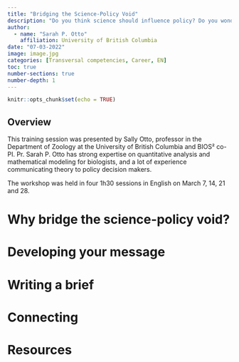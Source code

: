 ```yaml
---
title: "Bridging the Science-Policy Void"
description: "Do you think science should influence policy? Do you wonder how to improve evidence-based decision making? Do you have a particular issue that you would like to bring to the attention of decision makers? This workshop covers how to present science in a more impactful way, how to prepare a brief, and encourages participants to meet with a decision maker to discuss the issue raised in their policy brief."
author:
  - name: "Sarah P. Otto"
    affiliation: University of British Columbia
date: "07-03-2022"
image: image.jpg
categories: [Transversal competencies, Career, EN]
toc: true
number-sections: true
number-depth: 1
---
```


```r
knitr::opts_chunk$set(echo = TRUE)
```

## Overview

This training session was presented by Sally Otto, professor in the Department of Zoology at the University of British Columbia and BIOS² co-PI. Pr. Sarah P. Otto has strong expertise on quantitative analysis and mathematical modeling for biologists, and a lot of experience communicating theory to policy decision makers.

The workshop was held in four 1h30 sessions in English on March 7, 14, 21 and 28.

# Why bridge the science-policy void?

# Developing your message

# Writing a brief

# Connecting

# Resources




